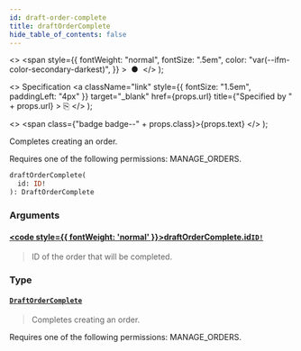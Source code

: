 ```yaml
---
id: draft-order-complete
title: draftOrderComplete
hide_table_of_contents: false
---
```


  <>
    <span
      style={{
        fontWeight: "normal",
        fontSize: ".5em",
        color: "var(--ifm-color-secondary-darkest)",
      }}
    >
      &nbsp;●&nbsp;
    </span>
  </>
);

  <>
    Specification
    <a
      className="link"
      style={{ fontSize: "1.5em", paddingLeft: "4px" }}
      target="\_blank"
      href={props.url}
      title={"Specified by " + props.url}
    >
      ⎘
    </a>
  </>
);

  <>
    <span class={"badge badge--" + props.class}>{props.text}</span>
  </>
);

Completes creating an order.

Requires one of the following permissions: MANAGE_ORDERS.

```graphql
draftOrderComplete(
  id: ID!
): DraftOrderComplete
```

### Arguments

#### [<code style={{ fontWeight: 'normal' }}>draftOrderComplete.<b>id</b></code>](#)<Bullet />[`ID!`](../../../developer/api-reference/scalars/id) <Badge class="secondary" text="non-null"/> <Badge class="secondary" text="scalar"/>

> ID of the order that will be completed.

### Type

#### [`DraftOrderComplete`](../../../developer/api-reference/objects/draft-order-complete) <Badge class="secondary" text="object"/>

> Completes creating an order.

Requires one of the following permissions: MANAGE_ORDERS.

>
